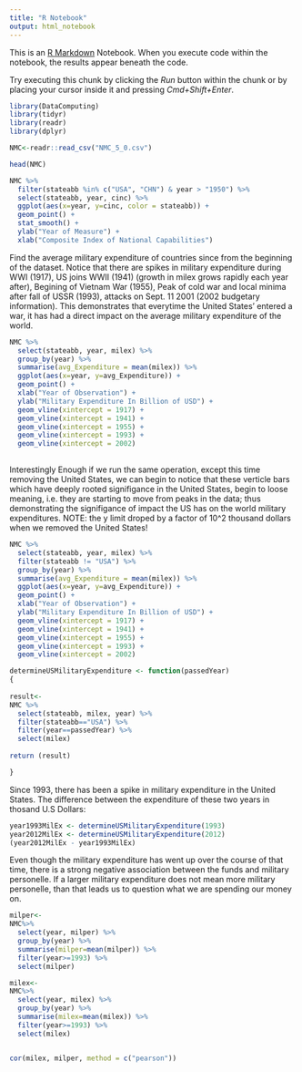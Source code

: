 ```yaml
---
title: "R Notebook"
output: html_notebook
---
```


This is an [R Markdown](http://rmarkdown.rstudio.com) Notebook. When you execute code within the notebook, the results appear beneath the code.  

Try executing this chunk by clicking the *Run* button within the chunk or by placing your cursor inside it and pressing *Cmd+Shift+Enter*. 

```r
library(DataComputing)
library(tidyr)
library(readr)
library(dplyr)

NMC<-readr::read_csv("NMC_5_0.csv")

head(NMC)
```
```r
NMC %>%
  filter(stateabb %in% c("USA", "CHN") & year > "1950") %>%
  select(stateabb, year, cinc) %>%
  ggplot(aes(x=year, y=cinc, color = stateabb)) +
  geom_point() +
  stat_smooth() +
  ylab("Year of Measure") +
  xlab("Composite Index of National Capabilities")

```

Find the average military expenditure of countries since from the beginning of the dataset. Notice that there are spikes in military expenditure during WWI (1917), US joins WWII (1941) (growth in milex grows rapidly each year after), Begining of Vietnam War (1955), Peak of cold war and local minima after fall of USSR (1993), attacks on Sept. 11 2001 (2002 budgetary information). This demonstrates that everytime the United States' entered a war, it has had a direct impact on the average military expenditure of the world. 
```r
NMC %>%
  select(stateabb, year, milex) %>%
  group_by(year) %>%
  summarise(avg_Expenditure = mean(milex)) %>%
  ggplot(aes(x=year, y=avg_Expenditure)) +
  geom_point() +
  xlab("Year of Observation") +
  ylab("Military Expenditure In Billion of USD") +
  geom_vline(xintercept = 1917) +
  geom_vline(xintercept = 1941) +
  geom_vline(xintercept = 1955) +
  geom_vline(xintercept = 1993) +
  geom_vline(xintercept = 2002) 
  

```
Interestingly Enough if we run the same operation, except this time removing the United States, we can begin to notice that these verticle bars which have deeply rooted signifigance in the United States, begin to loose meaning, i.e. they are starting to move from peaks in the data; thus demonstrating the signifigance of impact the US has on the world military expenditures. NOTE: the y limit droped by a factor of 10^2 thousand dollars when we removed the United States!
```r
NMC %>%
  select(stateabb, year, milex) %>%
  filter(stateabb != "USA") %>%
  group_by(year) %>%
  summarise(avg_Expenditure = mean(milex)) %>%
  ggplot(aes(x=year, y=avg_Expenditure)) +
  geom_point() +
  xlab("Year of Observation") +
  ylab("Military Expenditure In Billion of USD") +
  geom_vline(xintercept = 1917) +
  geom_vline(xintercept = 1941) +
  geom_vline(xintercept = 1955) +
  geom_vline(xintercept = 1993) +
  geom_vline(xintercept = 2002)

```
```r
determineUSMilitaryExpenditure <- function(passedYear)
{
  
result<-
NMC %>%
  select(stateabb, milex, year) %>%
  filter(stateabb=="USA") %>%
  filter(year==passedYear) %>%
  select(milex)
  
return (result)  

}
```

Since 1993, there has been a spike in military expenditure in the United States. The difference between the expenditure of these two years in thosand U.S Dollars:
```r
year1993MilEx <- determineUSMilitaryExpenditure(1993)
year2012MilEx <- determineUSMilitaryExpenditure(2012)
(year2012MilEx - year1993MilEx)
```

Even though the military expenditure has went up over the course of that time, there is a strong negative association between the funds and military personelle. If a larger military expenditure does not mean more military personelle, than that leads us to question what we are spending our money on.
```r
milper<-
NMC%>%
  select(year, milper) %>%
  group_by(year) %>%
  summarise(milper=mean(milper)) %>%
  filter(year>=1993) %>%
  select(milper)

milex<-
NMC%>%
  select(year, milex) %>%
  group_by(year) %>%
  summarise(milex=mean(milex)) %>%
  filter(year>=1993) %>%
  select(milex)


cor(milex, milper, method = c("pearson"))
```